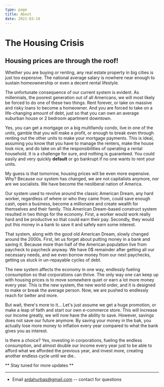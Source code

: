 ```yaml
---
type: page
title: About
date: 2021-03-19
---
```


# The Housing Crisis

## Housing prices are through the roof!
Whether you are buying or renting, any real estate property in big cities is just too expensive. 
The national average salary is nowhere near enough to sustain homeownership or even a decent rental lifestyle. 

The unfortunate consequence of our current system is evident.
As millennials, the poorest generation out of all Americans,
we will most likely be forced to do one of these two things.
Rent forever, or take on massive and risky loans to become a homeowner.
And you are forced to take on a life-changing amount of debt,
just so that you can own an average suburban house or 2 bedroom apartment downtown. 

Yes, you can get a mortgage on a big multifamily condo, live in one of the units,
gamble that you will make a profit, or enough to break even through renting out the other units to make your mortgage payments. 
This is ideal, assuming you know that you have to manage the renters, make the house look nice,
and do take on all the responsibilities of operating a rental household. It is a challenge for sure, and nothing is guaranteed.
You could easily and very quickly **default** or go bankrupt if no one wants to rent your units.

My guess is that tomorrow, housing prices will be even more expensive. 
Why? Because our system has changed, we are not capitalists anymore, nor are we socialists. 
We have become the neoliberal nation of America.

Our system used to revolve around the classic American Dream, any hard worker, 
regardless of where or who they came from, could save enough cash, open a business, 
become a millionaire and create wealth for themselves and their family. 
This American Dream-based construct system resulted in two things for the economy. 
First, a worker would work really hard and be productive so that could earn their pay. 
Secondly, they would put this money in a bank to save it and safely earn some interest. 

That system, along with the good old American Dream, slowly changed around the 2000s. 
First, let us forget about putting money in a bank and saving it. 
Because more than half of the American population live from paycheck to paycheck anyway. 
We have 0$ remainder after getting all our necessary needs, and we even borrow money from our next paychecks,
getting us stuck in un-repayable cycles of debt.

The new system affects the economy in one way, endlessly fueling consumption so that corporations can thrive.
The only way one can keep up with housing prices is to move somewhere quiet or earn a lot more money every year. 
This is the new system, the new world order, and it is designed to make or break the average person.
Now, we are pushed to endlessly reach for better and more. 

But wait, there's more to it... Let's just assume we get a huge promotion, or make a leap of faith and start our own e-commerce store. 
This will increase our income greatly, we will now have the ability to save. However, savings does not save our future anymore. 
By saving your money in the bak, you actually lose more money to inflation every year compared to what the bank gives you as interest. 

Is there a choice? Yes, investing in corporations, fueling the endless consumption,
 and almost double our income every year just to be able to afford what we afforded the previous year,
  and invest more, creating another endless cycle until we die..

  ** Stay tuned for more updates **

---

- Email ardahurbas@gmail.com -- contact for questions
